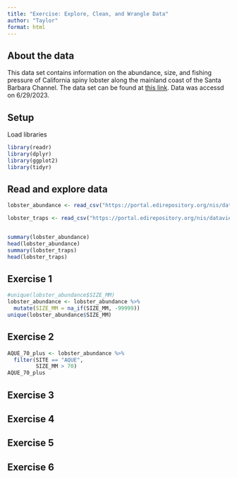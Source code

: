 ```yaml
---
title: "Exercise: Explore, Clean, and Wrangle Data"
author: "Taylor"
format: html
---
```


## About the data

This data set contains information on the abundance, size, and fishing pressure of California spiny lobster along the mainland coast of the Santa Barbara Channel. The data set can be found at [this link](Exercise: Explore, Clean, and Wrangle Data). Data was accessd on 6/29/2023.

## Setup
Load libraries

```r
library(readr)
library(dplyr)
library(ggplot2)
library(tidyr)
```



## Read and explore data

```r
lobster_abundance <- read_csv("https://portal.edirepository.org/nis/dataviewer?packageid=knb-lter-sbc.77.8&entityid=f32823fba432f58f66c06b589b7efac6")

lobster_traps <- read_csv("https://portal.edirepository.org/nis/dataviewer?packageid=knb-lter-sbc.77.8&entityid=66dd61c75bda17c23a3bce458c56ed84")


summary(lobster_abundance)
head(lobster_abundance)
summary(lobster_traps)
head(lobster_traps)
```


## Exercise 1


```r
#unique(lobster_abundance$SIZE_MM)
lobster_abundance <- lobster_abundance %>% 
  mutate(SIZE_MM = na_if(SIZE_MM, -99999))
unique(lobster_abundance$SIZE_MM)
```



## Exercise 2

```r
AQUE_70_plus <- lobster_abundance %>% 
  filter(SITE == "AQUE",
         SIZE_MM > 70)
AQUE_70_plus
```



## Exercise 3

## Exercise 4

## Exercise 5

## Exercise 6
